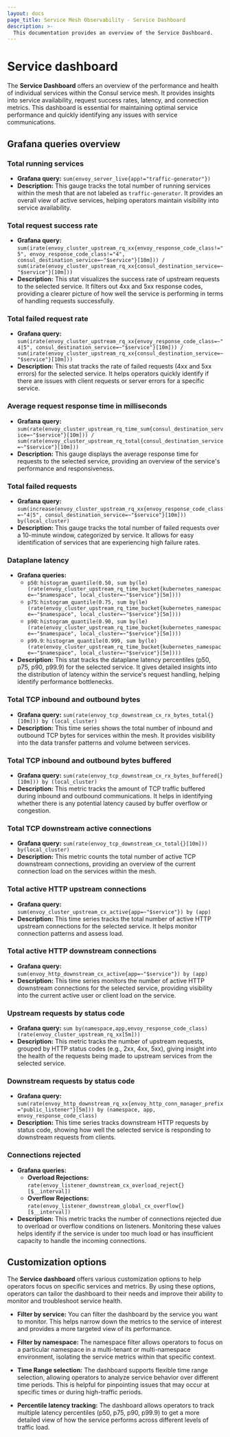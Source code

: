```yaml
---
layout: docs
page_title: Service Mesh Observability - Service Dashboard
description: >-
  This documentation provides an overview of the Service Dashboard.
---
```


# Service dashboard

The **Service Dashboard** offers an overview of the performance and health of individual services within the Consul service mesh. It provides insights into service availability, request success rates, latency, and connection metrics. This dashboard is essential for maintaining optimal service performance and quickly identifying any issues with service communications.

## Grafana queries overview

### Total running services

- **Grafana query:** `sum(envoy_server_live{app!="traffic-generator"})`
- **Description:** This gauge tracks the total number of running services within the mesh that are not labeled as `traffic-generator`. It provides an overall view of active services, helping operators maintain visibility into service availability.

### Total request success rate

- **Grafana query:** `sum(irate(envoy_cluster_upstream_rq_xx{envoy_response_code_class!="5", envoy_response_code_class!="4", consul_destination_service=~"$service"}[10m])) / sum(irate(envoy_cluster_upstream_rq_xx{consul_destination_service=~"$service"}[10m]))`
- **Description:** This stat visualizes the success rate of upstream requests to the selected service. It filters out 4xx and 5xx response codes, providing a clearer picture of how well the service is performing in terms of handling requests successfully.

### Total failed request rate

- **Grafana query:** `sum(irate(envoy_cluster_upstream_rq_xx{envoy_response_code_class=~"4|5", consul_destination_service=~"$service"}[10m])) / sum(irate(envoy_cluster_upstream_rq_xx{consul_destination_service=~"$service"}[10m]))`
- **Description:** This stat tracks the rate of failed requests (4xx and 5xx errors) for the selected service. It helps operators quickly identify if there are issues with client requests or server errors for a specific service.

### Average request response time in milliseconds

- **Grafana query:** `sum(rate(envoy_cluster_upstream_rq_time_sum{consul_destination_service=~"$service"}[10m])) / sum(rate(envoy_cluster_upstream_rq_total{consul_destination_service=~"$service"}[10m]))`
- **Description:** This gauge displays the average response time for requests to the selected service, providing an overview of the service's performance and responsiveness.

### Total failed requests

- **Grafana query:** `sum(increase(envoy_cluster_upstream_rq_xx{envoy_response_code_class=~"4|5", consul_destination_service=~"$service"}[10m])) by(local_cluster)`
- **Description:** This gauge tracks the total number of failed requests over a 10-minute window, categorized by service. It allows for easy identification of services that are experiencing high failure rates.

### Dataplane latency

- **Grafana queries:**
  - `p50`: `histogram_quantile(0.50, sum by(le) (rate(envoy_cluster_upstream_rq_time_bucket{kubernetes_namespace=~"$namespace", local_cluster=~"$service"}[5m])))`
  - `p75`: `histogram_quantile(0.75, sum by(le) (rate(envoy_cluster_upstream_rq_time_bucket{kubernetes_namespace=~"$namespace", local_cluster=~"$service"}[5m])))`
  - `p90`: `histogram_quantile(0.90, sum by(le) (rate(envoy_cluster_upstream_rq_time_bucket{kubernetes_namespace=~"$namespace", local_cluster=~"$service"}[5m])))`
  - `p99.9`: `histogram_quantile(0.999, sum by(le) (rate(envoy_cluster_upstream_rq_time_bucket{kubernetes_namespace=~"$namespace", local_cluster=~"$service"}[5m])))`
- **Description:** This stat tracks the dataplane latency percentiles (p50, p75, p90, p99.9) for the selected service. It gives detailed insights into the distribution of latency within the service's request handling, helping identify performance bottlenecks.

### Total TCP inbound and outbound bytes

- **Grafana query:** `sum(rate(envoy_tcp_downstream_cx_rx_bytes_total{}[10m])) by (local_cluster)`
- **Description:** This time series shows the total number of inbound and outbound TCP bytes for services within the mesh. It provides visibility into the data transfer patterns and volume between services.

### Total TCP inbound and outbound bytes buffered

- **Grafana query:** `sum(rate(envoy_tcp_downstream_cx_rx_bytes_buffered{}[10m])) by (local_cluster)`
- **Description:** This metric tracks the amount of TCP traffic buffered during inbound and outbound communications. It helps in identifying whether there is any potential latency caused by buffer overflow or congestion.

### Total TCP downstream active connections

- **Grafana query:** `sum(rate(envoy_tcp_downstream_cx_total{}[10m])) by(local_cluster)`
- **Description:** This metric counts the total number of active TCP downstream connections, providing an overview of the current connection load on the services within the mesh.

### Total active HTTP upstream connections

- **Grafana query:** `sum(envoy_cluster_upstream_cx_active{app=~"$service"}) by (app)`
- **Description:** This time series tracks the total number of active HTTP upstream connections for the selected service. It helps monitor connection patterns and assess load.

### Total active HTTP downstream connections

- **Grafana query:** `sum(envoy_http_downstream_cx_active{app=~"$service"}) by (app)`
- **Description:** This time series monitors the number of active HTTP downstream connections for the selected service, providing visibility into the current active user or client load on the service.

### Upstream requests by status code

- **Grafana query:** `sum by(namespace,app,envoy_response_code_class) (rate(envoy_cluster_upstream_rq_xx[5m]))`
- **Description:** This metric tracks the number of upstream requests, grouped by HTTP status codes (e.g., 2xx, 4xx, 5xx), giving insight into the health of the requests being made to upstream services from the selected service.

### Downstream requests by status code

- **Grafana query:** `sum(rate(envoy_http_downstream_rq_xx{envoy_http_conn_manager_prefix="public_listener"}[5m])) by (namespace, app, envoy_response_code_class)`
- **Description:** This time series tracks downstream HTTP requests by status code, showing how well the selected service is responding to downstream requests from clients.

### Connections rejected

- **Grafana queries:**
  - **Overload Rejections:** `rate(envoy_listener_downstream_cx_overload_reject{}[$__interval])`
  - **Overflow Rejections:** `rate(envoy_listener_downstream_global_cx_overflow{}[$__interval])`
- **Description:** This metric tracks the number of connections rejected due to overload or overflow conditions on listeners. Monitoring these values helps identify if the service is under too much load or has insufficient capacity to handle the incoming connections.

## Customization options

The **Service dashboard** offers various customization options to help operators focus on specific services and metrics. By using these options, operators can tailor the dashboard to their needs and improve their ability to monitor and troubleshoot service health.

- **Filter by service:** You can filter the dashboard by the service you want to monitor. This helps narrow down the metrics to the service of interest and provides a more targeted view of its performance.
  
- **Filter by namespace:** The namespace filter allows operators to focus on a particular namespace in a multi-tenant or multi-namespace environment, isolating the service metrics within that specific context.

- **Time Range selection:** The dashboard supports flexible time range selection, allowing operators to analyze service behavior over different time periods. This is helpful for pinpointing issues that may occur at specific times or during high-traffic periods.

- **Percentile latency tracking:** The dashboard allows operators to track multiple latency percentiles (p50, p75, p90, p99.9) to get a more detailed view of how the service performs across different levels of traffic load.


